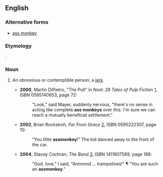 ==English==

===Alternative forms===
* [[ass monkey]]

===Etymology===
{{compound|ass|monkey}}.

===Noun===
{{en-noun}}

# {{context|slang|pejorative|lang=en}} An obnoxious or contemptible person; a [[jerk]].
#* '''2000''', Martin DiPietro, "The Pull" in ''Nest: 28 Tales of Pulp Fiction'' [http://books.google.com/books?id=8-Ktus3DJ3EC], ISBN 0595140653, page 72:
#*:"Look," said Mayer, suddenly nervous, "there's no sense in acting like complete '''ass monkeys''' over this. I'm sure we can reach a mutually beneficial settlement."
#* '''2002''', Brian Rockstroh, ''Far From Grace'' [http://books.google.com/books?id=YMG2M2bMBLkC], ISBN 0595222307, page 10:
#*:“You little '''assmonkey'''!” The kid danced away to the front of the car.
#* '''2004''', Stacey Cochran, ''The Band'' [http://books.google.com/books?id=04WwRTaaoUAC], ISBN 1411607589, page 188:
#*:"God, love," I said, "Annnnnd ... trampolines!" ¶ "You are such an '''assmonkey'''."